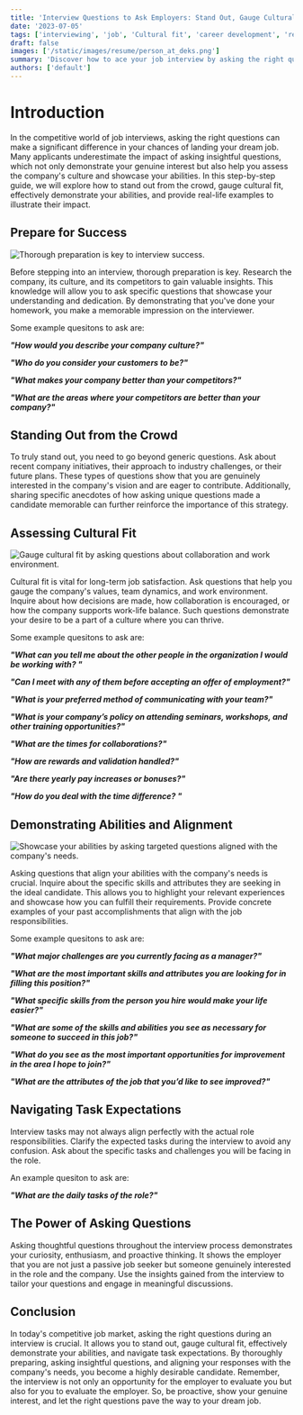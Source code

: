 ```yaml
---
title: 'Interview Questions to Ask Employers: Stand Out, Gauge Cultural Fit, and Demonstrate Your Abilities'
date: '2023-07-05'
tags: ['interviewing', 'job', 'Cultural fit', 'career development', 'resume optimization']
draft: false
images: ['/static/images/resume/person_at_deks.png']
summary: 'Discover how to ace your job interview by asking the right questions. This comprehensive guide offers practical tips to stand out from the competition, gauge cultural fit, and demonstrate your abilities. Learn how to research the company, ask insightful questions, and align skills with what is needed.'
authors: ['default']
---
```


# Introduction

In the competitive world of job interviews, asking the right questions can make a significant difference in your chances of landing your dream job. Many applicants underestimate the impact of asking insightful questions, which not only demonstrate your genuine interest but also help you assess the company's culture and showcase your abilities. In this step-by-step guide, we will explore how to stand out from the crowd, gauge cultural fit, effectively demonstrate your abilities, and provide real-life examples to illustrate their impact.

## Prepare for Success

![Thorough preparation is key to interview success.](/static/images/resume/person_at_deks.png)

Before stepping into an interview, thorough preparation is key. Research the company, its culture, and its competitors to gain valuable insights. This knowledge will allow you to ask specific questions that showcase your understanding and dedication. By demonstrating that you've done your homework, you make a memorable impression on the interviewer.

Some example quesitons to ask are:

**_"How would you describe your company culture?"_**

**_"Who do you consider your customers to be?"_**

**_"What makes your company better than your competitors?"_**

**_"What are the areas where your competitors are better than your company?"_**

## Standing Out from the Crowd

To truly stand out, you need to go beyond generic questions. Ask about recent company initiatives, their approach to industry challenges, or their future plans. These types of questions show that you are genuinely interested in the company's vision and are eager to contribute. Additionally, sharing specific anecdotes of how asking unique questions made a candidate memorable can further reinforce the importance of this strategy.

## Assessing Cultural Fit

![Gauge cultural fit by asking questions about collaboration and work environment.](/static/images/resume/diverse_group_of_employees_collaborating.png)

Cultural fit is vital for long-term job satisfaction. Ask questions that help you gauge the company's values, team dynamics, and work environment. Inquire about how decisions are made, how collaboration is encouraged, or how the company supports work-life balance. Such questions demonstrate your desire to be a part of a culture where you can thrive.

Some example quesitons to ask are:

**_"What can you tell me about the other people in the organization I would be working with? "_**

**_"Can I meet with any of them before accepting an offer of employment?"_**

**_"What is your preferred method of communicating with your team?"_**

**_"What is your company’s policy on attending seminars, workshops, and other training opportunities?"_**

**_"What are the times for collaborations?"_**

**_"How are rewards and validation handled?"_**

**_"Are there yearly pay increases or bonuses?"_**

**_"How do you deal with the time difference? "_**

## Demonstrating Abilities and Alignment

![Showcase your abilities by asking targeted questions aligned with the company's needs.](/static/images/resume/person_presenting_their_skills_and_achievements.png)

Asking questions that align your abilities with the company's needs is crucial. Inquire about the specific skills and attributes they are seeking in the ideal candidate. This allows you to highlight your relevant experiences and showcase how you can fulfill their requirements. Provide concrete examples of your past accomplishments that align with the job responsibilities.

Some example quesitons to ask are:

**_"What major challenges are you currently facing as a manager?"_**

**_"What are the most important skills and attributes you are looking for in filling this position?"_**

**_"What specific skills from the person you hire would make your life easier?"_**

**_"What are some of the skills and abilities you see as necessary for someone to succeed in this job?"_**

**_"What do you see as the most important opportunities for improvement in the area I hope to join?"_**

**_"What are the attributes of the job that you’d like to see improved?"_**

## Navigating Task Expectations

Interview tasks may not always align perfectly with the actual role responsibilities. Clarify the expected tasks during the interview to avoid any confusion. Ask about the specific tasks and challenges you will be facing in the role.

An example quesiton to ask are:

**_"What are the daily tasks of the role?"_**

## The Power of Asking Questions

Asking thoughtful questions throughout the interview process demonstrates your curiosity, enthusiasm, and proactive thinking. It shows the employer that you are not just a passive job seeker but someone genuinely interested in the role and the company. Use the insights gained from the interview to tailor your questions and engage in meaningful discussions.

## Conclusion

In today's competitive job market, asking the right questions during an interview is crucial. It allows you to stand out, gauge cultural fit, effectively demonstrate your abilities, and navigate task expectations. By thoroughly preparing, asking insightful questions, and aligning your responses with the company's needs, you become a highly desirable candidate. Remember, the interview is not only an opportunity for the employer to evaluate you but also for you to evaluate the employer. So, be proactive, show your genuine interest, and let the right questions pave the way to your dream job.
